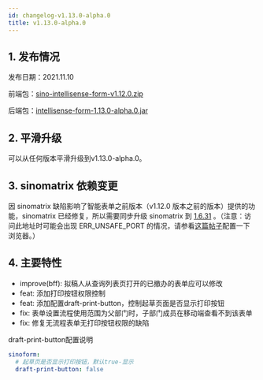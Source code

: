 ```yaml
---
id: changelog-v1.13.0-alpha.0
title: v1.13.0-alpha.0
---
```



## 1. 发布情况

发布日期：2021.11.10

前端包：[sino-intellisense-form-v1.12.0.zip](http://sino-intellisense-form.oss-cn-beijing.aliyuncs.com/v1.12.0/sino-intellisense-form-v1.12.0.zip)

后端包：[intellisense-form-1.13.0-alpha.0.jar](http://sino-intellisense-form.oss-cn-beijing.aliyuncs.com/v1.13.0-alpha.0/intellisense-form-1.13.0-alpha.0.jar)

## 2. 平滑升级

可以从任何版本平滑升级到v1.13.0-alpha.0。

## 3. sinomatrix 依赖变更

因 sinomatrix 缺陷影响了智能表单之前版本（v1.12.0 版本之前的版本）提供的功能，sinomatrix 已经修复，所以需要同步升级 sinomatrix 到 [1.6.31](http://47.93.34.153:10080/sino-matrix/sino-matrix/blob/master/CHANGELOG.md) 。（注意：访问此地址时可能会出现 ERR_UNSAFE_PORT 的情况，请参看[这篇帖子](https://blog.csdn.net/kjcxmx/article/details/118122483)配置一下浏览器。）

## 4. 主要特性

- improve(bff): 拟稿人从查询列表页打开的已撤办的表单应可以修改
- feat: 添加打印按钮权限控制
- feat: 添加配置draft-print-button，控制起草页面是否显示打印按钮
- fix: 表单设置流程使用范围为父部门时，子部门成员在移动端查看不到该表单
- fix: 修复无流程表单无打印按钮权限的缺陷

draft-print-button配置说明
```yaml title="application.yml"
sinoform:
  # 起草页是否显示打印按钮，默认true-显示
  draft-print-button: false

```